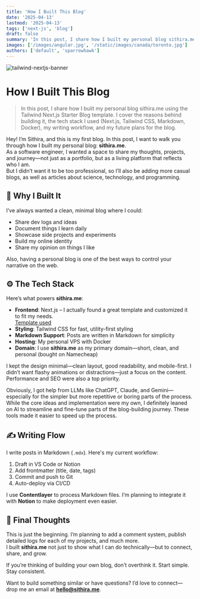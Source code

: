```yaml
---
title: 'How I Built This Blog'
date: '2025-04-13'
lastmod: '2025-04-13'
tags: ['next-js', 'blog']
draft: false
summary: 'In this post, I share how I built my personal blog sithira.me using the Tailwind Next.js Starter Blog template. I cover the reasons behind building it, the tech stack I used, my writing workflow, and my future plans for the blog.'
images: ['/images/angular.jpg', '/static/images/canada/toronto.jpg']
authors: ['default', 'sparrowhawk']
---
```


![tailwind-nextjs-banner](/images/articles/how-i-buit-this-blog.png)

# How I Built This Blog

> In this post, I share how I built my personal blog sithira.me using the Tailwind Next.js Starter Blog template. I cover the reasons behind building it, the tech stack I used (Next.js, Tailwind CSS, Markdown, Docker), my writing workflow, and my future plans for the blog. 

Hey! I’m Sithira, and this is my first blog. In this post, I want to walk you through how I built my personal blog: **sithira.me**.  
As a software engineer, I wanted a space to share my thoughts, projects, and journey—not just as a portfolio, but as a living platform that reflects who I am.  
But I didn’t want it to be too professional, so I’ll also be adding more casual blogs, as well as articles about science, technology, and programming.

## 🧠 Why I Built It

I’ve always wanted a clean, minimal blog where I could:

- Share dev logs and ideas  
- Document things I learn daily  
- Showcase side projects and experiments  
- Build my online identity  
- Share my opinion on things I like  

Also, having a personal blog is one of the best ways to control your narrative on the web.

## ⚙️ The Tech Stack

Here’s what powers **sithira.me**:

- **Frontend**: Next.js – I actually found a great template and customized it to fit my needs.  
  [Template used](https://github.com/timlrx/tailwind-nextjs-starter-blog/tree/main)
- **Styling**: Tailwind CSS for fast, utility-first styling
- **Markdown Support**: Posts are written in Markdown for simplicity
- **Hosting**: My personal VPS with Docker
- **Domain**: I use **sithira.me** as my primary domain—short, clean, and personal (bought on Namecheap)

I kept the design minimal—clean layout, good readability, and mobile-first. I didn’t want flashy animations or distractions—just a focus on the content.  
Performance and SEO were also a top priority.

Obviously, I got help from LLMs like ChatGPT, Claude, and Gemini—especially for the simpler but more repetitive or boring parts of the process. 
While the core ideas and implementation were my own, I definitely leaned on AI to streamline and fine-tune parts of the blog-building journey.
These tools made it easier to speed up the process. 

## ✍️ Writing Flow

I write posts in Markdown (`.mdx`). Here's my current workflow:

1. Draft in VS Code or Notion  
2. Add frontmatter (title, date, tags)  
3. Commit and push to Git  
4. Auto-deploy via CI/CD

I use **Contentlayer** to process Markdown files. I’m planning to integrate it with **Notion** to make deployment even easier.

## 🧵 Final Thoughts

This is just the beginning. I’m planning to add a comment system, publish detailed logs for each of my projects, and much more.  
I built **sithira.me** not just to show what I can do technically—but to connect, share, and grow.  

If you’re thinking of building your own blog, don’t overthink it. Start simple. Stay consistent.

Want to build something similar or have questions? I’d love to connect—drop me an email at **hello@sithira.me**.
